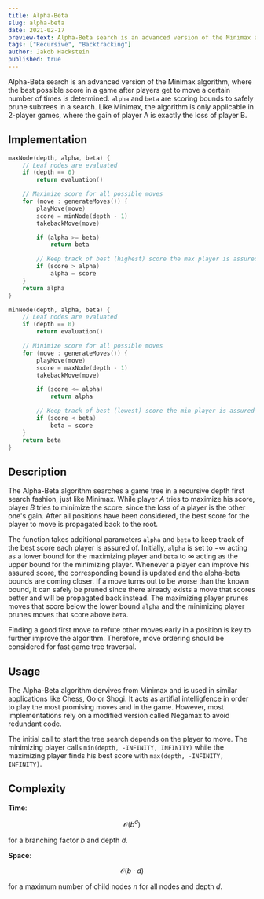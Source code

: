 ```yaml
---
title: Alpha-Beta
slug: alpha-beta
date: 2021-02-17
preview-text: Alpha-Beta search is an advanced version of the Minimax algorithm, where the best possible score in a game after players get to move a certain number of times is determined.
tags: ["Recursive", "Backtracking"]
author: Jakob Hackstein
published: true
---
```


<!-- Intro -->

Alpha-Beta search is an advanced version of the Minimax algorithm, where the best possible score in a game after players get to move a certain number of times is determined. `alpha` and `beta` are scoring bounds to safely prune subtrees in a search.
Like Minimax, the algorithm is only applicable in 2-player games, where the gain of player A is exactly the loss of player B.

## Implementation

```cpp
maxNode(depth, alpha, beta) {
    // Leaf nodes are evaluated
    if (depth == 0)
        return evaluation()

    // Maximize score for all possible moves
    for (move : generateMoves()) {
        playMove(move)
        score = minNode(depth - 1)
        takebackMove(move)

        if (alpha >= beta)
            return beta

        // Keep track of best (highest) score the max player is assured of
        if (score > alpha)
            alpha = score
    }
    return alpha
}

minNode(depth, alpha, beta) {
    // Leaf nodes are evaluated
    if (depth == 0)
        return evaluation()

    // Minimize score for all possible moves
    for (move : generateMoves()) {
        playMove(move)
        score = maxNode(depth - 1)
        takebackMove(move)

        if (score <= alpha)
            return alpha

        // Keep track of best (lowest) score the min player is assured of
        if (score < beta)
            beta = score
    }
    return beta
}
```

## Description

The Alpha-Beta algorithm searches a game tree in a recursive depth first search fashion, just like Minimax. While player _A_ tries to maximize his score, player _B_ tries to minimize the score, since the loss of a player is the other one's gain. After all positions have been considered, the best score for the player to move is propagated back to the root.

The function takes additional parameters `alpha` and `beta` to keep track of the best score each player is assured of. Initially, `alpha` is set to $-\infty$ acting as a lower bound for the maximizing player and `beta` to $\infty$ acting as the upper bound for the minimizing player. Whenever a player can improve his assured score, the corresponding bound is updated and the alpha-beta bounds are coming closer. If a move turns out to be worse than the known bound, it can safely be pruned since there already exists a move that scores better and will be propagated back instead. The maximizing player prunes moves that score below the lower bound `alpha` and the minimizing player prunes moves that score above `beta`.

Finding a good first move to refute other moves early in a position is key to further improve the algorithm. Therefore, move ordering should be considered for fast game tree traversal.

## Usage

The Alpha-Beta algorithm dervives from Minimax and is used in similar applications like Chess, Go or Shogi. It acts as artifial intelligfence in order to play the most promising moves and in the game. However, most implementations rely on a modified version called Negamax to avoid redundant code.

The initial call to start the tree search depends on the player to move. The minimizing player calls `min(depth, -INFINITY, INFINITY)` while the maximizing player finds his best score with `max(depth, -INFINITY, INFINITY)`.

## Complexity

**Time**:

$$
\mathcal{O}(b^d)
$$

for a branching factor $b$ and depth $d$.

**Space**:

$$
\mathcal{O}(b \cdot d)
$$

for a maximum number of child nodes $n$ for all nodes and depth $d$.
